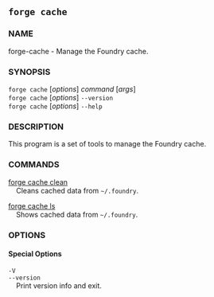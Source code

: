 
## `forge cache`

### NAME

forge-cache - Manage the Foundry cache.

### SYNOPSIS

`forge cache` [*options*] _command_ [*args*]  
`forge cache` [*options*] `--version`  
`forge cache` [*options*] `--help`

### DESCRIPTION

This program is a set of tools to manage the Foundry cache.

### COMMANDS

[forge cache clean](/reference/forge/forge-cache-clean.mdx)  
&nbsp;&nbsp;&nbsp;&nbsp;Cleans cached data from `~/.foundry`.

[forge cache ls](/reference/forge/forge-cache-ls.mdx)  
&nbsp;&nbsp;&nbsp;&nbsp;Shows cached data from `~/.foundry`.

### OPTIONS

#### Special Options

`-V`  
`--version`  
&nbsp;&nbsp;&nbsp;&nbsp;Print version info and exit.

<CommonOptions />
